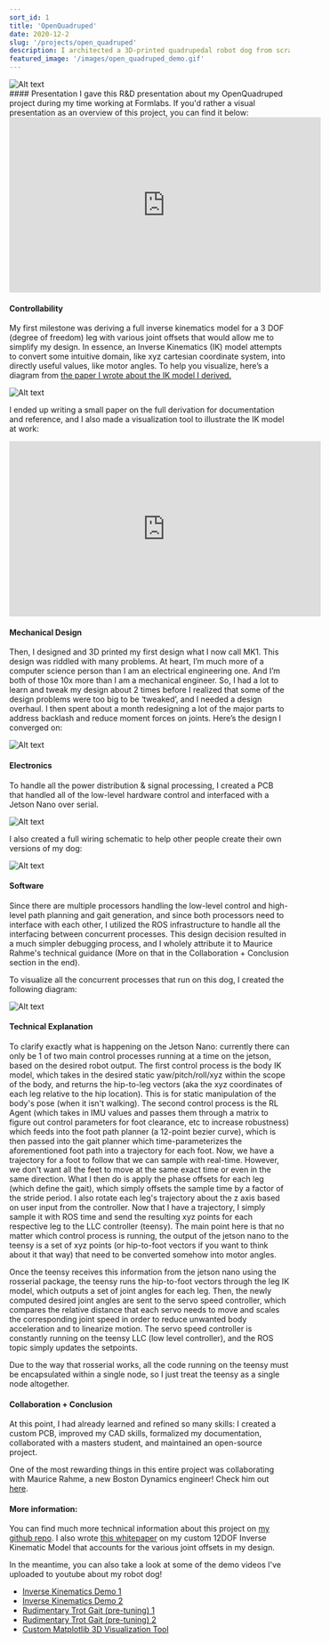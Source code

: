 ```yaml
---
sort_id: 1
title: 'OpenQuadruped'
date: 2020-12-2
slug: '/projects/open_quadruped'
description: I architected a 3D-printed quadrupedal robot dog from scratch.
featured_image: '/images/open_quadruped_demo.gif'
---
```

<div style={{ display: "flex", justifyContent: "center", alignItems: "center"}}>
<img src="/images/open_quadruped_demo.gif" alt="Alt text" title="Image Title" style={{ width: "300px" }}/>
</div>
#### Presentation
I gave this R&D presentation about my OpenQuadruped project during my time working at Formlabs. If you'd rather a visual presentation as an overview of this project, you can find it below:

<div style={{ display: "flex", justifyContent: "center", alignItems: "center"}}>
	<iframe width="560" height="315" src="https://www.youtube.com/embed/K3KR-O-sAyI" frameborder="0" allow="accelerometer; autoplay; clipboard-write; encrypted-media; gyroscope; picture-in-picture" allowfullscreen></iframe>
</div>


#### Controllability
My first milestone was deriving a full inverse kinematics model for a 3 DOF (degree of freedom) leg with various joint offsets that would allow me to simplify my design. In essence, an Inverse Kinematics (IK) model attempts to convert some intuitive domain, like xyz cartesian coordinate system, into directly useful values, like motor angles. To help you visualize, here’s a diagram from [the paper I wrote about the IK model I derived.](https://www.adhamelarabawy.com/images/IK_Model.pdf)

<div style={{ display: "flex", justifyContent: "center", alignItems: "center"}}>
<img src="/images/ik_demo.png" alt="Alt text" title="Image Title" style={{ width: "200px" }}/>
</div>

I ended up writing a small paper on the full derivation for documentation and reference, and I also made a visualization tool to illustrate the IK model at work:


<div style={{ display: "flex", justifyContent: "center", alignItems: "center"}}>
	<iframe width="560" height="315" src="https://www.youtube.com/embed/LBjqJVEXwhM" frameborder="0" allow="accelerometer; autoplay; clipboard-write; encrypted-media; gyroscope; picture-in-picture" allowfullscreen></iframe>
</div>


#### Mechanical Design
Then, I designed and 3D printed my first design what I now call MK1. This design was riddled with many problems. At heart, I’m much more of a computer science person than I am an electrical engineering one. And I’m both of those 10x more than I am a mechanical engineer. So, I had a lot to learn and tweak my design about 2 times before I realized that some of the design problems were too big to be ‘tweaked’, and I needed a design overhaul. I then spent about a month redesigning a lot of the major parts to address backlash and reduce moment forces on joints. Here’s the design I converged on:

<div style={{ display: "flex", justifyContent: "center", alignItems: "center"}}>
<img src="/images/OQ_SideView.png" alt="Alt text" title="Image Title" style={{ width: "400px" }}/>
</div>

#### Electronics
To handle all the power distribution & signal processing, I created a PCB that handled all of the low-level hardware control and interfaced with a Jetson Nano over serial.

<div style={{ display: "flex", justifyContent: "center", alignItems: "center"}}>
<img src="/images/OQ_Electronics.png" alt="Alt text" title="Image Title" style={{ width: "300px" }}/>
</div>

I also created a full wiring schematic to help other people create their own versions of my dog:

<div style={{ display: "flex", justifyContent: "center", alignItems: "center"}}>
<img src="/images/OQ_wiring_diagram.png" alt="Alt text" title="Image Title" style={{ width: "500px" }}/>
</div>

#### Software
Since there are multiple processors handling the low-level control and high-level path planning and gait generation, and since both processors need to interface with each other, I utilized the ROS infrastructure to handle all the interfacing between concurrent processes. This design decision resulted in a much simpler debugging process, and I wholely attribute it to Maurice Rahme's technical guidance (More on that in the Collaboration + Conclusion section in the end).

To visualize all the concurrent processes that run on this dog, I created the following diagram:

<div style={{ display: "flex", justifyContent: "center", alignItems: "center"}}>
<img src="/images/OQ_node_infrastructure.png" alt="Alt text" title="Image Title" style={{ width: "600px" }}/>
</div>


#### Technical Explanation
To clarify exactly what is happening on the Jetson Nano: currently there can only be 1 of two main control processes running at a time on the jetson, based on the desired robot output. The first control process is the body IK model, which takes in the desired static yaw/pitch/roll/xyz within the scope of the body, and returns the hip-to-leg vectors (aka the xyz coordinates of each leg relative to the hip location). This is for static manipulation of the body's pose (when it isn't walking). The second control process is the RL Agent (which takes in IMU values and passes them through a matrix to figure out control parameters for foot clearance, etc to increase robustness) which feeds into the foot path planner (a 12-point bezier curve), which is then passed into the gait planner which time-parameterizes the aforementioned foot path into a trajectory for each foot. Now, we have a trajectory for a foot to follow that we can sample with real-time. However, we don't want all the feet to move at the same exact time or even in the same direction. What I then do is apply the phase offsets for each leg (which define the gait), which simply offsets the sample time by a factor of the stride period. I also rotate each leg's trajectory about the z axis based on user input from the controller. Now that I have a trajectory, I simply sample it with ROS time and send the resulting xyz points for each respective leg to the LLC controller (teensy). The main point here is that no matter which control process is running, the output of the jetson nano to the teensy is a set of xyz points (or hip-to-foot vectors if you want to think about it that way) that need to be converted somehow into motor angles.

Once the teensy receives this information from the jetson nano using the rosserial package, the teensy runs the hip-to-foot vectors through the leg IK model, which outputs a set of joint angles for each leg. Then, the newly computed desired joint angles are sent to the servo speed controller, which compares the relative distance that each servo needs to move and scales the corresponding joint speed in order to reduce unwanted body acceleration and to linearize motion. The servo speed controller is constantly running on the teensy LLC (low level controller), and the ROS topic simply updates the setpoints.

Due to the way that rosserial works, all the code running on the teensy must be encapsulated within a single node, so I just treat the teensy as a single node altogether.


#### Collaboration + Conclusion
At this point, I had already learned and refined so many skills: I created a custom PCB, improved my CAD skills, formalized my documentation, collaborated with a masters student, and maintained an open-source project.

One of the most rewarding things in this entire project was collaborating with Maurice Rahme, a new Boston Dynamics engineer! Check him out [here](https://moribots.github.io/).


#### More information:
You can find much more technical information about this project on [my github repo](https://github.com/adham-elarabawy/open-quadruped). I also wrote [this whitepaper](/images/IK_Model.pdf) on my custom 12DOF Inverse Kinematic Model that accounts for the various joint offsets in my design.

In the meantime, you can also take a look at some of the demo videos I've uploaded to youtube about my robot dog!

* [Inverse Kinematics Demo 1](https://youtu.be/fMi5kvk-6Ek)
* [Inverse Kinematics Demo 2](https://youtu.be/GEAmn419laA)
* [Rudimentary Trot Gait (pre-tuning) 1](https://youtu.be/_3zA3F-i4RU)
* [Rudimentary Trot Gait (pre-tuning) 2](https://youtu.be/O10b29GVjn4)
* [Custom Matplotlib 3D Visualization Tool](https://youtu.be/LBjqJVEXwhM)
